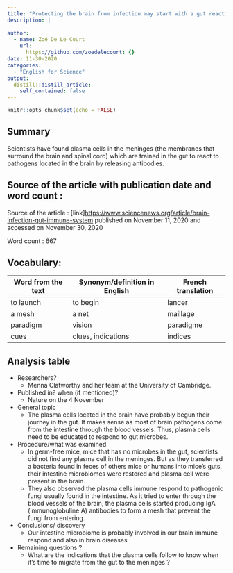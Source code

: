```yaml
---
title: "Protecting the brain from infection may start with a gut reaction"
description: |
  
author:
  - name: Zoé De Le Court
    url:
      https://github.com/zoedelecourt: {}
date: 11-30-2020
categories:
  - "English for Science"
output:
  distill::distill_article:
    self_contained: false
---
```


```r
knitr::opts_chunk$set(echo = FALSE)
```

## Summary 
Scientists have found plasma cells in the meninges (the membranes that surround the brain and spinal cord) which are trained in the gut to react to pathogens located in the brain by releasing antibodies.

## Source of the article with publication date and word count :
Source of the article : [link]<https://www.sciencenews.org/article/brain-infection-gut-immune-system> published on  November 11, 2020 and accessed on November 30, 2020

Word count : 667

## Vocabulary: 

| Word from the text | Synonym/definition in English | French translation |
|--------------------|-------------------------------|--------------------|
| to launch          | to begin                      | lancer             |
| a mesh             | a net                         | maillage           |
| paradigm           |  vision                       | paradigme          |
| cues               | clues, indications            | indices              |



## Analysis table

- Researchers? 
    + Menna Clatworthy and her team at the University of Cambridge.

- Published in? when (if mentioned)?
    + Nature on the  4 November

- General topic
    + The plasma cells located in the brain have probably begun their journey in the gut. It makes sense as most of brain pathogens come from the intestine through the blood vessels. Thus, plasma cells need to be educated to respond to gut microbes.
- Procedure/what was examined
    + In germ-free mice, mice that has no microbes in the gut, scientists did not find any plasma cell in the meninges. But as they transferred a bacteria found in feces of others mice or humans into mice's guts, their intestine microbiomes were restored and plasma cell were present in the brain.
    + They also observed the plasma cells immune respond to pathogenic fungi usually found in the intestine. As it tried to enter through the blood vessels of the brain, the plasma cells started producing IgA (immunoglobuline A) antibodies to form a mesh that prevent the fungi from entering.
    
- Conclusions/ discovery
    + Our intestine microbiome is probably involved in our brain immune respond and also in brain diseases

- Remaining questions ? 
    + What are the indications that the plasma cells follow to know when it's time to migrate from the gut to the meninges ?

